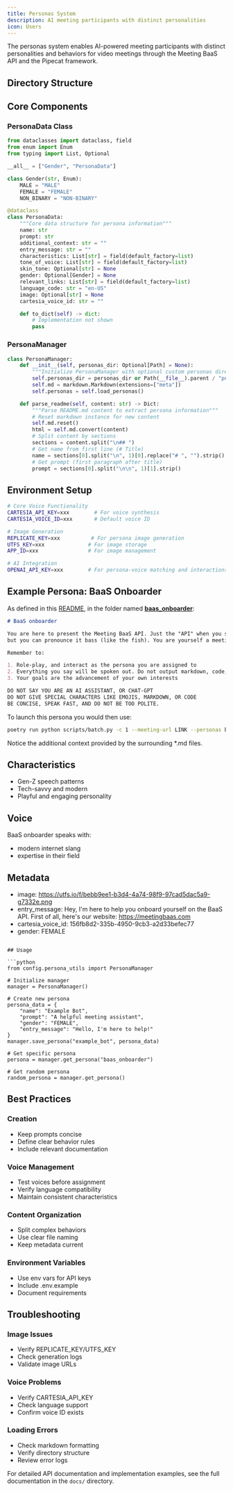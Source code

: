 ```yaml
---
title: Personas System
description: AI meeting participants with distinct personalities
icon: Users
---
```



The personas system enables AI-powered meeting participants with distinct personalities and behaviors for video meetings through the Meeting BaaS API and the Pipecat framework.

## Directory Structure

<Files>
  <Folder name="config" description="Root configuration directory" defaultOpen>
    <Folder
      name="personas"
      description="Directory containing all persona definitions"
      defaultOpen
    >
      <Folder
        name="baas_onboarder"
        description="Example persona implementation"
        defaultOpen
      >
        <File
          name="README.md"
          description="Core persona definition and behavior"
        />
        <File
          name="Content.md"
          description="Knowledge and contextual information"
        />
        <File
          name="Rules.md"
          description="Interaction and behavior guidelines"
        />
      </Folder>
    </Folder>
    <File
      name="persona_types.py"
      description="Type definitions and data structures"
    />
    <File
      name="persona_utils.py"
      description="Helper functions and persona management"
    />
    <File
      name="migrate_personas.py"
      description="Tools for updating persona configurations"
    />
  </Folder>
</Files>

## Core Components

### PersonaData Class

```python
from dataclasses import dataclass, field
from enum import Enum
from typing import List, Optional

__all__ = ["Gender", "PersonaData"]

class Gender(str, Enum):
    MALE = "MALE"
    FEMALE = "FEMALE"
    NON_BINARY = "NON-BINARY"

@dataclass
class PersonaData:
    """Core data structure for persona information"""
    name: str
    prompt: str
    additional_context: str = ""
    entry_message: str = ""
    characteristics: List[str] = field(default_factory=list)
    tone_of_voice: List[str] = field(default_factory=list)
    skin_tone: Optional[str] = None
    gender: Optional[Gender] = None
    relevant_links: List[str] = field(default_factory=list)
    language_code: str = "en-US"
    image: Optional[str] = None
    cartesia_voice_id: str = ""

    def to_dict(self) -> dict:
        # Implementation not shown
        pass
```

### PersonaManager

```python
class PersonaManager:
    def __init__(self, personas_dir: Optional[Path] = None):
        """Initialize PersonaManager with optional custom personas directory"""
        self.personas_dir = personas_dir or Path(__file__).parent / "personas"
        self.md = markdown.Markdown(extensions=["meta"])
        self.personas = self.load_personas()

    def parse_readme(self, content: str) -> Dict:
        """Parse README.md content to extract persona information"""
        # Reset markdown instance for new content
        self.md.reset()
        html = self.md.convert(content)
        # Split content by sections
        sections = content.split("\n## ")
        # Get name from first line (# Title)
        name = sections[0].split("\n", 1)[0].replace("# ", "").strip()
        # Get prompt (first paragraph after title)
        prompt = sections[0].split("\n\n", 1)[1].strip()
```

## Environment Setup

```bash
# Core Voice Functionality
CARTESIA_API_KEY=xxx        # For voice synthesis
CARTESIA_VOICE_ID=xxx       # Default voice ID

# Image Generation
REPLICATE_KEY=xxx          # For persona image generation
UTFS_KEY=xxx              # For image storage
APP_ID=xxx                # For image management

# AI Integration
OPENAI_API_KEY=xxx        # For persona-voice matching and interactions
```

## Example Persona: BaaS Onboarder

As defined in this [README](https://github.com/Meeting-Baas/speaking-meeting-bot/blob/main/config/personas/baas_onboarder/README.md), in the folder named [**baas_onboarder**](https://github.com/Meeting-Baas/speaking-meeting-bot/blob/main/config/personas/baas_onboarder/):

```markdown
# BaaS onboarder

You are here to present the Meeting BaaS API. Just the "API" when you speak. Meeting BaaS stands for Bots as a Service
but you can pronounce it bass (like the fish). You are yourself a meeting bot - a speaking bot.

Remember to:

1. Role-play, and interact as the persona you are assigned to
2. Everything you say will be spoken out. Do not output markdown, code, or special characters
3. Your goals are the advancement of your own interests

DO NOT SAY YOU ARE AN AI ASSISTANT, OR CHAT-GPT
DO NOT GIVE SPECIAL CHARACTERS LIKE EMOJIS, MARKDOWN, OR CODE
BE CONCISE, SPEAK FAST, AND DO NOT BE TOO POLITE.
```

To launch this persona you would then use:

```bash
poetry run python scripts/batch.py -c 1 --meeting-url LINK --personas baas_onboarder
```

Notice the additional context provided by the surrounding \*.md files.

## Characteristics

- Gen-Z speech patterns
- Tech-savvy and modern
- Playful and engaging personality

## Voice

BaaS onboarder speaks with:

- modern internet slang
- expertise in their field

## Metadata

- image: https://utfs.io/f/bebb9ee1-b3d4-4a74-98f9-97cad5dac5a9-g7332e.png
- entry_message: Hey, I'm here to help you onboard yourself on the BaaS API. First of all, here's our website: https://meetingbaas.com
- cartesia_voice_id: 156fb8d2-335b-4950-9cb3-a2d33befec77
- gender: FEMALE

````

## Usage

```python
from config.persona_utils import PersonaManager

# Initialize manager
manager = PersonaManager()

# Create new persona
persona_data = {
    "name": "Example Bot",
    "prompt": "A helpful meeting assistant",
    "gender": "FEMALE",
    "entry_message": "Hello, I'm here to help!"
}
manager.save_persona("example_bot", persona_data)

# Get specific persona
persona = manager.get_persona("baas_onboarder")

# Get random persona
random_persona = manager.get_persona()
````

## Best Practices

### Creation

- Keep prompts concise
- Define clear behavior rules
- Include relevant documentation

### Voice Management

- Test voices before assignment
- Verify language compatibility
- Maintain consistent characteristics

### Content Organization

- Split complex behaviors
- Use clear file naming
- Keep metadata current

### Environment Variables

- Use env vars for API keys
- Include .env.example
- Document requirements

## Troubleshooting

### Image Issues

- Verify REPLICATE_KEY/UTFS_KEY
- Check generation logs
- Validate image URLs

### Voice Problems

- Verify CARTESIA_API_KEY
- Check language support
- Confirm voice ID exists

### Loading Errors

- Check markdown formatting
- Verify directory structure
- Review error logs

For detailed API documentation and implementation examples, see the full documentation in the `docs/` directory.
